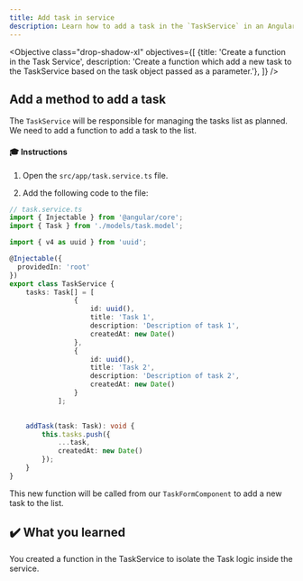 ```yaml
---
title: Add task in service
description: Learn how to add a task in the `TaskService` in an Angular application.
---
```



<Objective class="drop-shadow-xl" objectives={[
{title: 'Create a function in the Task Service', description: 'Create a function which add a new task to the TaskService based on the task object passed as a parameter.'},
]} />

## Add a method to add a task

The `TaskService` will be responsible for managing the tasks list as planned.
We need to add a function to add a task to the list.

#### 🎓 Instructions

1. Open the `src/app/task.service.ts` file.

2. Add the following code to the file:

```typescript ins={"Import uuid package": 4-5} ins={"Add the addTask function": 26-32}
// task.service.ts
import { Injectable } from '@angular/core';
import { Task } from './models/task.model';

import { v4 as uuid } from 'uuid';

@Injectable({
  providedIn: 'root'
})
export class TaskService {
    tasks: Task[] = [
                {
                    id: uuid(),
                    title: 'Task 1',
                    description: 'Description of task 1',
                    createdAt: new Date()
                },
                {
                    id: uuid(),
                    title: 'Task 2',
                    description: 'Description of task 2',
                    createdAt: new Date()
                }
            ];

    
    addTask(task: Task): void {
        this.tasks.push({
            ...task,
            createdAt: new Date()
        });
    }
}
```

This new function will be called from our `TaskFormComponent` to add a new task to the list.

## ✔️ What you learned

You created a function in the TaskService to isolate the Task logic inside the service.

